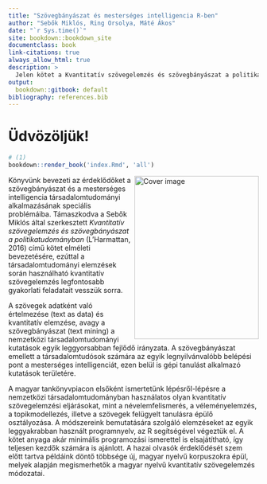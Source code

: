 ```yaml
---
title: "Szövegbányászat és mesterséges intelligencia R-ben"
author: "Sebők Miklós, Ring Orsolya, Máté Ákos"
date: "`r Sys.time()`"
site: bookdown::bookdown_site
documentclass: book
link-citations: true
always_allow_html: true
description: > 
  Jelen kötet a Kvantitatív szövegelemzés és szövegbányászat a politikatudományban (L'Harmattan, 2016) című könyv folytatásaként és egyben kiegészítéseként a szövegbányászat és a mesterséges intelligencia társadalomtudományi alkalmazásának gyakorlatába nyújt bevezetést.
output:
  bookdown::gitbook: default
bibliography: references.bib
---
```


# Üdvözöljük! {-}

```r

# (1)
bookdown::render_book('index.Rmd', 'all')

```


<img src="figures/konyv_borito_final.png" width="250" height="328" align="right" alt="Cover image"/>

Könyvünk bevezeti az érdeklődőket a szövegbányászat és a mesterséges intelligencia társadalomtudományi alkalmazásának speciális problémáiba. Támaszkodva a Sebők Miklós által szerkesztett *Kvantitatív szövegelemzés és szövegbányászat a politikatudományban* (L’Harmattan, 2016) című kötet elméleti bevezetésére, ezúttal a társadalomtudományi elemzések során használható kvantitatív szövegelemzés legfontosabb gyakorlati feladatait vesszük sorra.

A szövegek adatként való értelmezése (text as data) és kvantitatív elemzése, avagy a szövegbányászat (text mining) a nemzetközi társadalomtudományi kutatások egyik leggyorsabban fejlődő irányzata. A szövegbányászat emellett a társadalomtudósok számára az egyik legnyilvánvalóbb belépési pont a mesterséges intelligenciát, ezen belül is gépi tanulást alkalmazó kutatások területére.

A magyar tankönyvpiacon elsőként ismertetünk lépésről-lépésre a nemzetközi társadalomtudományban használatos olyan kvantitatív szövegelemzési eljárásokat, mint a névelemfelismerés, a véleményelemzés, a topikmodellezés, illetve a szövegek felügyelt tanulásra épülő osztályozása. A módszereink bemutatására szolgáló elemzéseket az egyik leggyakrabban használt programnyelv, az R segítségével végeztük el. A kötet anyaga akár minimális programozási ismerettel is elsajátítható, így teljesen kezdők számára is ajánlott. A hazai olvasók érdeklődését szem előtt tartva példáink döntő többsége új, magyar nyelvű korpuszokra épül, melyek alapján megismerhetők a magyar nyelvű kvantitatív szövegelemzés módozatai.
